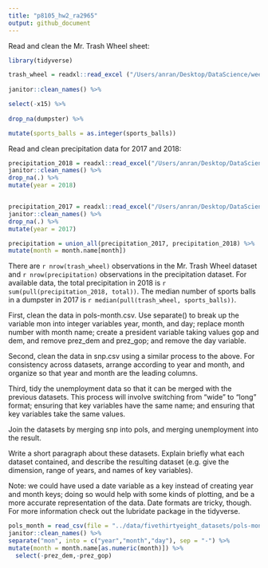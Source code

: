 ```yaml
---
title: "p8105_hw2_ra2965"
output: github_document
---
```


Read and clean the Mr. Trash Wheel sheet:

```r
library(tidyverse)

trash_wheel = readxl::read_excel ("/Users/anran/Desktop/DataScience/week4/hw2/data/Trash-Wheel-Collection-Totals-8-6-19.xlsx", sheet = "Mr. Trash Wheel") %>%
  
janitor::clean_names() %>%

select(-x15) %>%
  
drop_na(dumpster) %>%

mutate(sports_balls = as.integer(sports_balls))
```
Read and clean precipitation data for 2017 and 2018:

```r
precipitation_2018 = readxl::read_excel("/Users/anran/Desktop/DataScience/week4/hw2/data/Trash-Wheel-Collection-Totals-8-6-19.xlsx",sheet = "2018 Precipitation", skip = 1) %>%
janitor::clean_names() %>%
drop_na(.) %>%
mutate(year = 2018)


precipitation_2017 = readxl::read_excel("/Users/anran/Desktop/DataScience/week4/hw2/data/Trash-Wheel-Collection-Totals-8-6-19.xlsx",sheet = "2017 Precipitation",skip = 1) %>%
janitor::clean_names() %>%
drop_na(.) %>%
mutate(year = 2017)

precipitation = union_all(precipitation_2017, precipitation_2018) %>%
mutate(month = month.name[month])

```
There are `r nrow(trash_wheel)` observations in the Mr. Trash Wheel dataset and `r nrow(precipitation)` observations in the precipitation dataset. For available data, the total precipitation in 2018 is `r sum(pull(precipitation_2018, total))`. The median number of sports balls in a dumpster in 2017 is `r median(pull(trash_wheel, sports_balls))`.


First, clean the data in pols-month.csv. Use separate() to break up the variable mon into integer variables year, month, and day; replace month number with month name; create a president variable taking values gop and dem, and remove prez_dem and prez_gop; and remove the day variable.

Second, clean the data in snp.csv using a similar process to the above. For consistency across datasets, arrange according to year and month, and organize so that year and month are the leading columns.

Third, tidy the unemployment data so that it can be merged with the previous datasets. This process will involve switching from “wide” to “long” format; ensuring that key variables have the same name; and ensuring that key variables take the same values.

Join the datasets by merging snp into pols, and merging unemployment into the result.

Write a short paragraph about these datasets. Explain briefly what each dataset contained, and describe the resulting dataset (e.g. give the dimension, range of years, and names of key variables).

Note: we could have used a date variable as a key instead of creating year and month keys; doing so would help with some kinds of plotting, and be a more accurate representation of the data. Date formats are tricky, though. For more information check out the lubridate package in the tidyverse.




```r
pols_month = read_csv(file = "../data/fivethirtyeight_datasets/pols-month.csv") %>%
janitor::clean_names() %>%
separate("mon", into = c("year","month","day"), sep = "-") %>%
mutate(month = month.name[as.numeric(month)]) %>%
  select(-prez_dem,-prez_gop)


```

